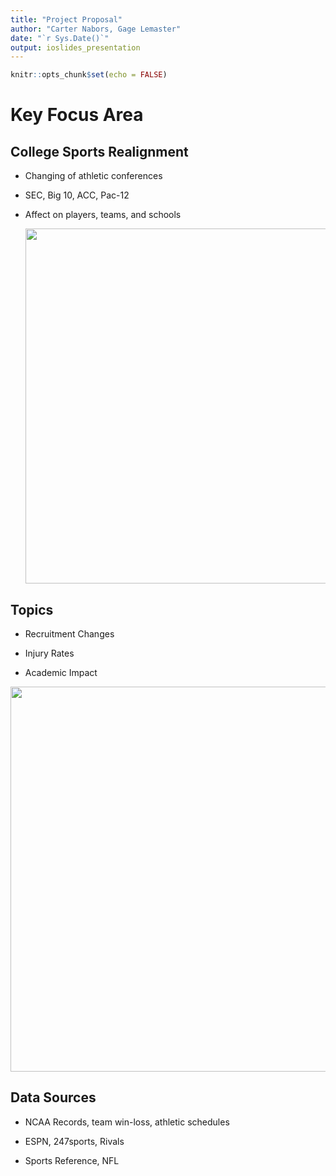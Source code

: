 ```yaml
---
title: "Project Proposal"
author: "Carter Nabors, Gage Lemaster"
date: "`r Sys.Date()`"
output: ioslides_presentation
---
```


```r
knitr::opts_chunk$set(echo = FALSE)
```

# Key Focus Area

## College Sports Realignment

-   Changing of athletic conferences

-   SEC, Big 10, ACC, Pac-12

-   Affect on players, teams, and schools

    ![](https://interactives.dallasnews.com/2016/realignment/images/_promo.jpg){width="568"}

## Topics

-   Recruitment Changes

-   Injury Rates

-   Academic Impact

![](images/clipboard-602194690.png){width="616"}

## Data Sources

-   NCAA Records, team win-loss, athletic schedules

-   ESPN, 247sports, Rivals

-   Sports Reference, NFL